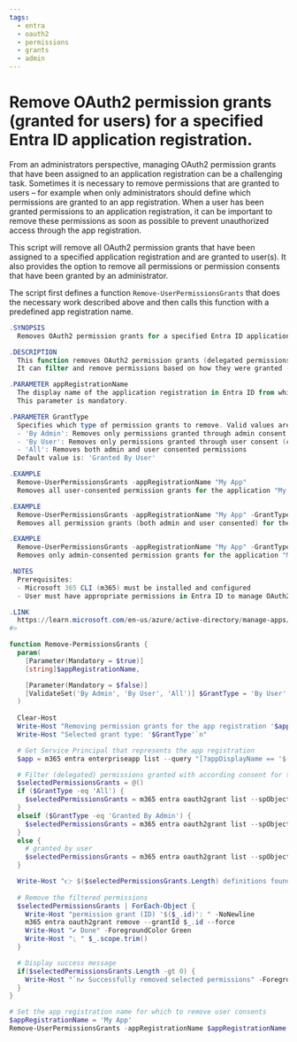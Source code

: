 ```yaml
---
tags:  
  - entra
  - oauth2
  - permissions
  - grants
  - admin
---
```



# Remove OAuth2 permission grants (granted for users) for a specified Entra ID application registration.

From an administrators perspective, managing OAuth2 permission grants that have been assigned to an application registration can be a challenging task.
Sometimes it is necessary to remove permissions that are granted to users – for example when only administrators should define which permissions are granted to an app registration.
When a user has been granted permissions to an application registration, it can be important to remove these permissions as soon as possible to prevent unauthorized access through the app registration.

This script will remove all OAuth2 permission grants that have been assigned to a specified application registration and are granted to user(s).
It also provides the option to remove all permissions or permission consents that have been granted by an administrator.

The script first defines a function `Remove-UserPermissionsGrants` that does the necessary work described above and then calls this function with a predefined app registration name.

<Tabs>
  <TabItem value="PowerShell">

  ```powershell
  .SYNOPSIS
    Removes OAuth2 permission grants for a specified Entra ID application registration.

  .DESCRIPTION
    This function removes OAuth2 permission grants (delegated permissions) from an Entra ID application registration.
    It can filter and remove permissions based on how they were granted - either by admin consent, user consent, or both.

  .PARAMETER appRegistrationName
    The display name of the application registration in Entra ID from which to remove permission grants.
    This parameter is mandatory.

  .PARAMETER GrantType
    Specifies which type of permission grants to remove. Valid values are:
    - 'By Admin': Removes only permissions granted through admin consent (consentType = AllPrincipals)
    - 'By User': Removes only permissions granted through user consent (consentType != AllPrincipals)
    - 'All': Removes both admin and user consented permissions
    Default value is: 'Granted By User'

  .EXAMPLE
    Remove-UserPermissionsGrants -appRegistrationName "My App"
    Removes all user-consented permission grants for the application "My App"

  .EXAMPLE
    Remove-UserPermissionsGrants -appRegistrationName "My App" -GrantType "All"
    Removes all permission grants (both admin and user consented) for the application "My App"

  .EXAMPLE
    Remove-UserPermissionsGrants -appRegistrationName "My App" -GrantType "By Admin"
    Removes only admin-consented permission grants for the application "My App"

  .NOTES
    Prerequisites:
    - Microsoft 365 CLI (m365) must be installed and configured
    - User must have appropriate permissions in Entra ID to manage OAuth2 permission grants (e.g. Global Admin)

  .LINK
    https://learn.microsoft.com/en-us/azure/active-directory/manage-apps/manage-application-permissions
  #>

  function Remove-PermissionsGrants {
    param(
      [Parameter(Mandatory = $true)]
      [string]$appRegistrationName,

      [Parameter(Mandatory = $false)]
      [ValidateSet('By Admin', 'By User', 'All')] $GrantType = 'By User'
    )
    
    Clear-Host
    Write-Host "Removing permission grants for the app registration '$appRegistrationName'"
    Write-Host "Selected grant type: '$GrantType'`n"

    # Get Service Principal that represents the app registration
    $app = m365 entra enterpriseapp list --query "[?appDisplayName == '$($appRegistrationName)']" | ConvertFrom-Json

    # Filter (delegated) permissions granted with according consent for the given service principal
    $selectedPermissionsGrants = @()
    if ($GrantType -eq 'All') {
      $selectedPermissionsGrants = m365 entra oauth2grant list --spObjectId $app.id | ConvertFrom-Json
    }
    elseif ($GrantType -eq 'Granted By Admin') {
      $selectedPermissionsGrants = m365 entra oauth2grant list --spObjectId $app.id --query "[?consentType == 'AllPrincipals']" | ConvertFrom-Json
    }
    else {
      # granted by user
      $selectedPermissionsGrants = m365 entra oauth2grant list --spObjectId $app.id --query "[?consentType != 'AllPrincipals']" | ConvertFrom-Json
    }

    Write-Host "👉 $($selectedPermissionsGrants.Length) definitions found"
    
    # Remove the filtered permissions
    $selectedPermissionsGrants | ForEach-Object {
      Write-Host "permission grant (ID) '$($_.id)': " -NoNewline
      m365 entra oauth2grant remove --grantId $_.id --force
      Write-Host "✔ Done" -ForegroundColor Green
      Write-Host "⎿ " $_.scope.trim()
    }

    # Display success message
    if($selectedPermissionsGrants.Length -gt 0) {
      Write-Host "`n✔️ Successfully removed selected permissions" -ForegroundColor Green
    }
  }

  # Set the app registration name for which to remove user consents
  $appRegistrationName = 'My App'
  Remove-UserPermissionsGrants -appRegistrationName $appRegistrationName
  ```

  </TabItem>
</Tabs>

